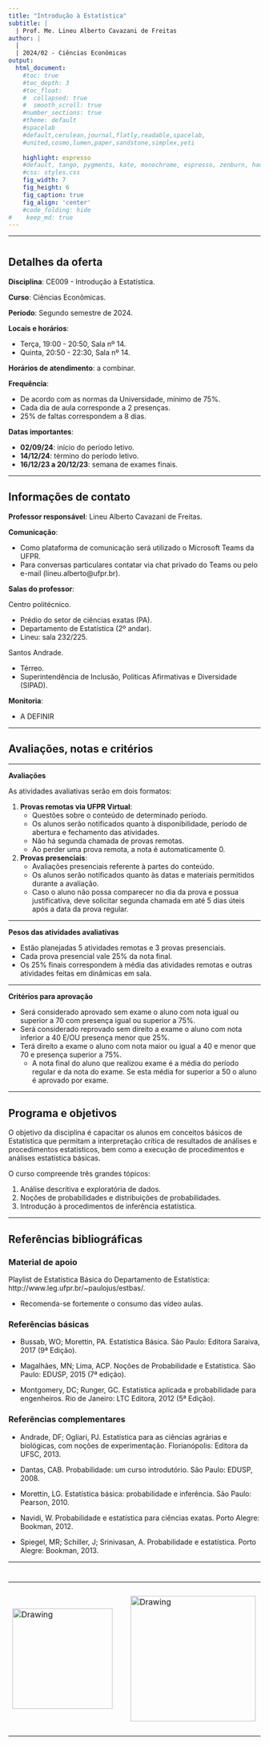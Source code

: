 ```yaml
---
title: "Introdução à Estatística"
subtitle: |
  | Prof. Me. Lineu Alberto Cavazani de Freitas
author: |
  |
  | 2024/02 - Ciências Econômicas
output:
  html_document:                    
    #toc: true                       
    #toc_depth: 3                    
    #toc_float:                      
    #  collapsed: true
    #  smooth_scroll: true
    #number_sections: true           
    #theme: default
    #spacelab
    #default,cerulean,journal,flatly,readable,spacelab,
    #united,cosmo,lumen,paper,sandstone,simplex,yeti
    
    highlight: espresso
    #default, tango, pygments, kate, monochrome, espresso, zenburn, haddock, and textmate
    #css: styles.css                
    fig_width: 7                    
    fig_height: 6                   
    fig_caption: true               
    fig_align: 'center'
    #code_folding: hide              
#    keep_md: true
---
```


---

# {.tabset .tabset-fade .tabset-pills}

## Detalhes da oferta

**Disciplina**: CE009 - Introdução à Estatística.

**Curso**: Ciências Econômicas.

**Período**: Segundo semestre de 2024.

**Locais e horários**: 

 - Terça, 19:00 - 20:50, Sala nº 14.
 - Quinta, 20:50 - 22:30, Sala nº 14.
 
**Horários de atendimento**: a combinar.

**Frequência**: 

  - De acordo com as normas da Universidade, mínimo de 75%.
  - Cada dia de aula corresponde a 2 presenças.
  - 25% de faltas correspondem a 8 dias.

**Datas importantes**:

  - **02/09/24**: início do período letivo.
  - **14/12/24**: término do período letivo.
  - **16/12/23 a 20/12/23**: semana de exames finais.

---

## Informações de contato

**Professor responsável**: Lineu Alberto Cavazani de Freitas.

**Comunicação**: 

  - Como plataforma de comunicação será utilizado o Microsoft Teams da UFPR.
  - Para conversas particulares contatar via chat privado do Teams ou pelo e-mail (lineu.alberto@ufpr.br).

**Salas do professor**:

Centro politécnico.

  - Prédio do setor de ciências exatas (PA).
  - Departamento de Estatística (2º andar).
  - Lineu: sala 232/225.

Santos Andrade.

 - Térreo.
 - Superintendência de Inclusão, Políticas Afirmativas e Diversidade (SIPAD).

**Monitoria**:

 - A DEFINIR

---

## Avaliações, notas e critérios

---

**Avaliações**

As atividades avaliativas serão em dois formatos:

1. **Provas remotas via UFPR Virtual**:
    - Questões sobre o conteúdo de determinado período.
    - Os alunos serão notificados quanto à disponibilidade, período de abertura e fechamento das atividades.
    - Não há segunda chamada de provas remotas.
    - Ao perder uma prova remota, a nota é automaticamente 0.
    
2. **Provas presenciais**:
    - Avaliações presenciais referente à partes do conteúdo.
    - Os alunos serão notificados quanto às datas e materiais permitidos durante a avaliação.
    - Caso o aluno não possa comparecer no dia da prova e possua justificativa, deve solicitar segunda chamada em até 5 dias úteis após a data da prova regular.

---

**Pesos das atividades avaliativas**

 - Estão planejadas 5 atividades remotas e 3 provas presenciais.
 - Cada prova presencial vale 25% da nota final.
 - Os 25% finais correspondem à média das atividades remotas e outras atividades feitas em dinâmicas em sala.

---

**Critérios para aprovação**

 - Será considerado aprovado sem exame o aluno com nota igual ou superior a 70 com presença igual ou superior a 75%.
 - Será considerado reprovado sem direito a exame o aluno com nota inferior a 40 E/OU presença menor que 25%.
 - Terá direito a exame o aluno com nota maior ou igual a 40 e menor que 70 e presença superior a 75%.
    - A nota final do aluno que realizou exame é a média do período regular e da nota do exame. Se esta média for superior a 50 o aluno é aprovado por exame.
        
---

## Programa e objetivos

O objetivo da disciplina é capacitar os alunos em conceitos básicos de Estatística que permitam a interpretação crítica de resultados de análises e procedimentos estatísticos, bem como a execução de procedimentos e análises estatística básicas. 

O curso compreende três grandes tópicos:

 1. Análise descritiva e exploratória de dados.
 2. Noções de probabilidades e distribuições de probabilidades.
 3. Introdução à procedimentos de inferência estatística.

---

## Referências bibliográficas

### Material de apoio

Playlist de Estatística Básica do Departamento de Estatística: http://www.leg.ufpr.br/~paulojus/estbas/.
    
  - Recomenda-se fortemente o consumo das vídeo aulas.

### Referências básicas

 - Bussab, WO; Morettin, PA. Estatística Básica. São Paulo: Editora Saraiva, 2017 (9ª Edição).

 - Magalhães, MN; Lima, ACP. Noções de Probabilidade e Estatística. São Paulo: EDUSP, 2015 (7ª edição).

 - Montgomery, DC; Runger, GC. Estatística aplicada e probabilidade para engenheiros. Rio de Janeiro: LTC Editora, 2012 (5ª Edição).

### Referências complementares
 
 - Andrade, DF; Ogliari, PJ. Estatística para as ciências agrárias e biológicas, com noções de experimentação. Florianópolis: Editora da UFSC, 2013.

 - Dantas, CAB. Probabilidade: um curso introdutório. São Paulo: EDUSP, 2008.

 - Morettin, LG. Estatística básica: probabilidade e inferência. São Paulo: Pearson, 2010.

 - Navidi, W. Probabilidade e estatística para ciências exatas. Porto Alegre: Bookman, 2012.

 - Spiegel, MR; Schiller, J; Srinivasan, A. Probabilidade e estatística. Porto Alegre: Bookman, 2013.

---

# 

<center>

<table><tr>

<td> <img src="img/ufpr-transparent-600px.png" alt="Drawing" style="width: 200px;"/> </td>

<td> &nbsp; &nbsp; &nbsp; &nbsp; &nbsp; &nbsp; </td>

<td> <img src="img/dest-texto-2.png" alt="Drawing" style="width: 250px;"/> </td>

<td> &nbsp; &nbsp; &nbsp; &nbsp; &nbsp; &nbsp; </td>

<td> <img src="img/leg.png" alt="Drawing" style="width: 300px;"/> </td>

</center>


<div class="tocify-extend-page" data-unique="tocify-extend-page" style="height: 0;"></div>